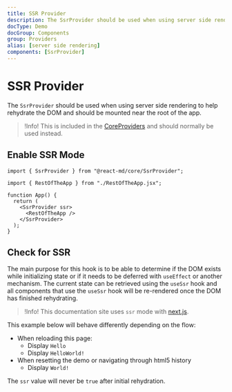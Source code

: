 ```yaml
---
title: SSR Provider
description: The SsrProvider should be used when using server side rendering to help rehydrate the DOM and should be mounted near the root of the app. This should not be included if using the CoreProviders component.
docType: Demo
docGroup: Components
group: Providers
alias: [server side rendering]
components: [SsrProvider]
---
```


# SSR Provider

The `SsrProvider` should be used when using server side rendering to help
rehydrate the DOM and should be mounted near the root of the app.

> !Info! This is included in the [CoreProviders](./core-providers) and should
> normally be used instead.

## Enable SSR Mode

```tsx
import { SsrProvider } from "@react-md/core/SsrProvider";

import { RestOfTheApp } from "./RestOfTheApp.jsx";

function App() {
  return (
    <SsrProvider ssr>
      <RestOfTheApp />
    </SsrProvider>
  );
}
```

## Check for SSR

The main purpose for this hook is to be able to determine if the DOM exists
while initializing state or if it needs to be deferred with `useEffect` or
another mechanism. The current state can be retrieved using the `useSsr` hook
and all components that use the `useSsr` hook will be re-rendered once the DOM
has finished rehydrating.

> !Info! This documentation site uses `ssr` mode with [next.js](https://nextjs.org/).

This example below will behave differently depending on the flow:

- When reloading this page:
  - Display `Hello`
  - Display `HelloWorld!`
- When resetting the demo or navigating through html5 history
  - Display `World!`

The `ssr` value will never be `true` after initial rehydration.

```demo source="./CheckForSsrExample.tsx"

```
